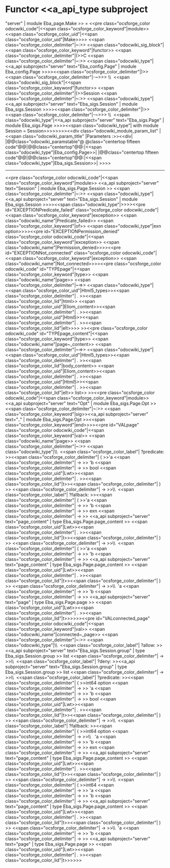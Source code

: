 =Functor <<a_api_type subproject="server" | module Eba_page.Make >> =
<<pre class="ocsforge_color odocwiki_code"|<<span class="ocsforge_color_keyword"|module>> <<span class="ocsforge_color_uid"|<<span class="ocsforge_color_uid"|Make>>>> <<span class="ocsforge_color_delimiter"|~:>> <<span class="odocwiki_sig_block"|<<span class="ocsforge_color_keyword"|functor>> <<span class="ocsforge_color_delimiter"|(>>C <<span class="ocsforge_color_delimiter"|~:>> <<span class="odocwiki_type"|<<a_api subproject="server" text="Eba_config.Page" | module Eba_config.Page >>>><<span class="ocsforge_color_delimiter"|)>> <<span class="ocsforge_color_delimiter"|-~>>> \\  <<span class="odocwiki_sig_block"|<<span class="ocsforge_color_keyword"|functor>> <<span class="ocsforge_color_delimiter"|(>>Session <<span class="ocsforge_color_delimiter"|~:>> <<span class="odocwiki_type"|<<a_api subproject="server" text="Eba_sigs.Session" | module Eba_sigs.Session >>>><<span class="ocsforge_color_delimiter"|)>> <<span class="ocsforge_color_delimiter"|-~>>> \\  <<span class="odocwiki_type"|<<a_api subproject="server" text="Eba_sigs.Page" | module Eba_sigs.Page >>>><<span class="odocwiki_type"| with module Session = Session>>>>>>>><<div class="odocwiki_module_param_list" | <<span class="odocwiki_param_title" |Parameters :>><<div|
|@@class="odocwiki_paramstable"@ @class="centertop fifteen code"@@{{{C}}}|@@class="centertop"@@:|<<span class="odocwiki_type"|Eba_config.Page>>|
|@@class="centertop fifteen code"@@{{{Session}}}|@@class="centertop"@@:|<<span class="odocwiki_type"|Eba_sigs.Session>>|
>>>>

----
<<pre class="ocsforge_color odocwiki_code"|<<span class="ocsforge_color_keyword"|module>> <<a_api subproject="server" text="Session" | module Eba_sigs.Page.Session >> <<span class="ocsforge_color_delimiter"|~:>> <<span class="odocwiki_type"|<<a_api subproject="server" text="Eba_sigs.Session" | module Eba_sigs.Session >>>><<span class="odocwiki_type"|>>>><<pre id="EXCEPTIONPredicate_failed" class="ocsforge_color odocwiki_code"|<<span class="ocsforge_color_keyword"|exception>> <<span class="odocwiki_name"|Predicate_failed>> <<span class="ocsforge_color_keyword"|of>> <<span class="odocwiki_type"|exn option>>>><<pre id="EXCEPTIONPermission_denied" class="ocsforge_color odocwiki_code"|<<span class="ocsforge_color_keyword"|exception>> <<span class="odocwiki_name"|Permission_denied>>>><<pre id="EXCEPTIONNot_connected" class="ocsforge_color odocwiki_code"|<<span class="ocsforge_color_keyword"|exception>> <<span class="odocwiki_name"|Not_connected>>>><<pre class="ocsforge_color odocwiki_code" id="TYPEpage"|<<span class="ocsforge_color_keyword"|type>> <<span class="odocwiki_name"|page>> <<span class="ocsforge_color_delimiter"|~=>> <<span class="odocwiki_type"|<<span class="ocsforge_color_uid"|Html5_types>><<span class="ocsforge_color_delimiter"| . >><<span class="ocsforge_color_lid"|html>> <<span class="ocsforge_color_uid"|Eliom_content>><<span class="ocsforge_color_delimiter"| . >><<span class="ocsforge_color_uid"|Html5>><<span class="ocsforge_color_delimiter"| . >><<span class="ocsforge_color_lid"|elt>>>> >><<pre class="ocsforge_color odocwiki_code" id="TYPEpage_content"|<<span class="ocsforge_color_keyword"|type>> <<span class="odocwiki_name"|page~_content>> <<span class="ocsforge_color_delimiter"|~=>> <<span class="odocwiki_type"|<<span class="ocsforge_color_uid"|Html5_types>><<span class="ocsforge_color_delimiter"| . >><<span class="ocsforge_color_lid"|body_content>> <<span class="ocsforge_color_uid"|Eliom_content>><<span class="ocsforge_color_delimiter"| . >><<span class="ocsforge_color_uid"|Html5>><<span class="ocsforge_color_delimiter"| . >><<span class="ocsforge_color_lid"|elt>> list>> >><<pre class="ocsforge_color odocwiki_code"|<<span class="ocsforge_color_keyword"|module>> <<a_api subproject="server" text="Opt" | module Eba_sigs.Page.Opt >> <<span class="ocsforge_color_delimiter"|~:>> <<span class="ocsforge_color_keyword"|sig>><<a_api subproject="server" text=".." | module Eba_sigs.Page.Opt >><<span class="ocsforge_color_keyword"|end>>>><<pre id="VALpage" class="ocsforge_color odocwiki_code"|<<span class="ocsforge_color_keyword"|val>> <<span class="odocwiki_name"|page>> <<span class="ocsforge_color_delimiter"|~:>> <<span class="odocwiki_type"|\\  <<span class="ocsforge_color_label"| ?predicate: >><<span class="ocsforge_color_delimiter"| ( >>'a <<span class="ocsforge_color_delimiter"| -> >> 'b <<span class="ocsforge_color_delimiter"| -> >> bool <<span class="ocsforge_color_uid"|Lwt>><<span class="ocsforge_color_delimiter"| . >><<span class="ocsforge_color_lid"|t>><<span class="ocsforge_color_delimiter"| ) >> <<span class="ocsforge_color_delimiter"| -> >>\\  <<span class="ocsforge_color_label"| ?fallback: >><<span class="ocsforge_color_delimiter"| ( >>'a <<span class="ocsforge_color_delimiter"| -> >> 'b <<span class="ocsforge_color_delimiter"| -> >> exn <<span class="ocsforge_color_delimiter"| -> >> <<a_api subproject="server" text="page_content" | type Eba_sigs.Page.page_content >> <<span class="ocsforge_color_uid"|Lwt>><<span class="ocsforge_color_delimiter"| . >><<span class="ocsforge_color_lid"|t>><<span class="ocsforge_color_delimiter"| ) >> <<span class="ocsforge_color_delimiter"| -> >>\\  <<span class="ocsforge_color_delimiter"| ( >>'a <<span class="ocsforge_color_delimiter"| -> >> 'b <<span class="ocsforge_color_delimiter"| -> >> <<a_api subproject="server" text="page_content" | type Eba_sigs.Page.page_content >> <<span class="ocsforge_color_uid"|Lwt>><<span class="ocsforge_color_delimiter"| . >><<span class="ocsforge_color_lid"|t>><<span class="ocsforge_color_delimiter"| ) >> <<span class="ocsforge_color_delimiter"| -> >>\\  'a <<span class="ocsforge_color_delimiter"| -> >> 'b <<span class="ocsforge_color_delimiter"| -> >> <<a_api subproject="server" text="page" | type Eba_sigs.Page.page >> <<span class="ocsforge_color_uid"|Lwt>><<span class="ocsforge_color_delimiter"| . >><<span class="ocsforge_color_lid"|t>>>>>><<pre id="VALconnected_page" class="ocsforge_color odocwiki_code"|<<span class="ocsforge_color_keyword"|val>> <<span class="odocwiki_name"|connected~_page>> <<span class="ocsforge_color_delimiter"|~:>> <<span class="odocwiki_type"|\\  <<span class="ocsforge_color_label"| ?allow: >><<a_api subproject="server" text="Eba_sigs.Session.group" | type Eba_sigs.Session.group >> list <<span class="ocsforge_color_delimiter"| -> >>\\  <<span class="ocsforge_color_label"| ?deny: >><<a_api subproject="server" text="Eba_sigs.Session.group" | type Eba_sigs.Session.group >> list <<span class="ocsforge_color_delimiter"| -> >>\\  <<span class="ocsforge_color_label"| ?predicate: >><<span class="ocsforge_color_delimiter"| ( >>int64 option <<span class="ocsforge_color_delimiter"| -> >> 'a <<span class="ocsforge_color_delimiter"| -> >> 'b <<span class="ocsforge_color_delimiter"| -> >> bool <<span class="ocsforge_color_uid"|Lwt>><<span class="ocsforge_color_delimiter"| . >><<span class="ocsforge_color_lid"|t>><<span class="ocsforge_color_delimiter"| ) >> <<span class="ocsforge_color_delimiter"| -> >>\\  <<span class="ocsforge_color_label"| ?fallback: >><<span class="ocsforge_color_delimiter"| ( >>int64 option <<span class="ocsforge_color_delimiter"| -> >>\\             'a <<span class="ocsforge_color_delimiter"| -> >> 'b <<span class="ocsforge_color_delimiter"| -> >> exn <<span class="ocsforge_color_delimiter"| -> >> <<a_api subproject="server" text="page_content" | type Eba_sigs.Page.page_content >> <<span class="ocsforge_color_uid"|Lwt>><<span class="ocsforge_color_delimiter"| . >><<span class="ocsforge_color_lid"|t>><<span class="ocsforge_color_delimiter"| ) >> <<span class="ocsforge_color_delimiter"| -> >>\\  <<span class="ocsforge_color_delimiter"| ( >>int64 <<span class="ocsforge_color_delimiter"| -> >> 'a <<span class="ocsforge_color_delimiter"| -> >> 'b <<span class="ocsforge_color_delimiter"| -> >> <<a_api subproject="server" text="page_content" | type Eba_sigs.Page.page_content >> <<span class="ocsforge_color_uid"|Lwt>><<span class="ocsforge_color_delimiter"| . >><<span class="ocsforge_color_lid"|t>><<span class="ocsforge_color_delimiter"| ) >> <<span class="ocsforge_color_delimiter"| -> >>\\  'a <<span class="ocsforge_color_delimiter"| -> >> 'b <<span class="ocsforge_color_delimiter"| -> >> <<a_api subproject="server" text="page" | type Eba_sigs.Page.page >> <<span class="ocsforge_color_uid"|Lwt>><<span class="ocsforge_color_delimiter"| . >><<span class="ocsforge_color_lid"|t>>>>>>